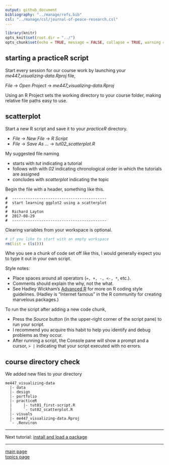```yaml
---
output: github_document
bibliography: "../manage/refs.bib" 
csl: "../manage/csl/journal-of-peace-research.csl"
---
```


```r
library(knitr)
opts_knit$set(root.dir = "../")
opts_chunk$set(echo = TRUE, message = FALSE, collapse = TRUE, warning = FALSE, cache = TRUE, cache.path = "tut-03-cache/01-", fig.path = "tut-03-images/01-")
```

## starting a practiceR script 

Start every session for our course work by launching your  *me447_visualizing-data.Rproj* file, 

*File* $\rightarrow$ *Open Project* $\rightarrow$ *me447_visualizing-data.Rproj*

Using an R Project sets the working directory to your course folder, making relative file paths easy to use.

## scatterplot 

Start a new R script and save it to your *practiceR* directory. 

- *File* $\rightarrow$ *New File* $\rightarrow$ *R Script*
- *File* $\rightarrow$ *Save As ...* $\rightarrow$ *tut02_scatterplot.R*

My suggested file naming 

- starts with *tut* indicating a tutorial  
- follows with with *02* indicating chronological order in which the tutorials are assigned 
- concludes with *scatterplot* indicating the topic 

Begin the file with a header, something like this. 

```
#  ------------------------------------------
#  start learning ggplot2 using a scatterplot
#
#  Richard Layton
#  2017-08-29
#  ------------------------------------------
```

Clearing variables from your workspace is optional.

```r
# if you like to start with an empty workspace 
rm(list = (ls()))
```

Whe you see a chunk of code set off like this, I would generally expect you to type it out in your own script. 

Style notes: 

- Place spaces around all operators (`=, +, -, <-, *`, etc.).  
- Comments should explain the why, not the what. 
- See Hadley Wickham's [Advanced R](http://adv-r.had.co.nz/Style.html) for more on R coding style guidelines. (Hadley is "Internet famous" in the R community for creating marvelous packages.)

To run the script after adding a new code chunk, 

- Press the *Source* button (in the upper-right corner of the script pane) to run your script. 
- I recommend you acquire this habit to help you identify and debug problems as they occur.  
- After running a script, the Console pane will show a prompt and a cursor,  `> |` indicating that your script executed with no errors. 


## course directory check 

We added new files to your directory

    me447_visualizing-data
      |- data
      |- design 
      |- portfolio 
      |- practiceR 
      |		|- tut01_first-script.R
      |		`- tut02_scatterplot.R
      |- visuals
      |- me447_visualizing-data.Rproj
      `- .Renviron


--- 

Next tutorial: [install and load a package](tut-0302_install-load-package.md) 

---

[main page](../README.md)<br> 
[topics page](../README-by-topic.md)
